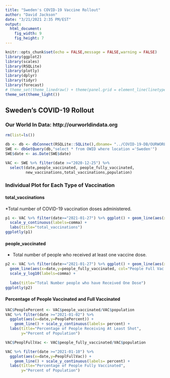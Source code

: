 ```yaml
---
title: "Sweden's COVID-19 Vaccine Rollout"
author: "David Jackson"
date: "3/21/2021 2:35 PM/EST"
output: 
  html_document: 
    fig_width: 9
    fig_height: 7
---
```


```r
knitr::opts_chunk$set(echo = FALSE,message = FALSE,warning = FALSE)
library(ggplot2)
library(scales)
library(RSQLite)
library(plotly)
library(dplyr)
library(tidyr)
library(forecast)
# theme_set(theme_linedraw() + theme(panel.grid = element_line(linetype = 'dashed')))
theme_set(theme_light())
```

## Sweden's COVID-19 Rollout
### Our World In Data: http://ourworldindata.org

```r
rm(list=ls())

db <- db <- dbConnect(RSQLite::SQLite(),dbname= "../COVID-19-DB/OURWORLD.sqlite3")
SWE <- dbGetQuery(db,"select * from OWID where location ='Sweden'")
SWE$date <- as.Date(SWE$date)
```
```r
VAC <- SWE %>% filter(date >="2020-12-25") %>% 
  select(date,people_vaccinated, people_fully_vaccinated,
         new_vaccinations,total_vaccinations,population)
```

### Individual Plot for Each Type of Vaccination

#### total_vaccinations
*Total number of COVID-19 vaccination doses administered.

```r

p1 <- VAC %>% filter(date>="2021-01-27") %>% ggplot() + geom_line(aes(x=date,y=total_vaccinations)) +
  scale_y_continuous(labels=comma) +
  labs(title="total_vaccinations")
ggplotly(p1)
```

#### people_vaccinated
* Total number of people who received at least one vaccine dose.

```r
p2 <- VAC %>% filter(date>="2021-01-27") %>% ggplot() + geom_line(aes(x=date,y=people_vaccinated,col="People Vacc.")) +
  geom_line(aes(x=date,y=people_fully_vaccinated, col="People Full Vac.")) +
  scale_y_log10(labels=comma) + 
  
  labs(title="Total Number people who have Received One Dose")
ggplotly(p2)
```


#### Percentage of People Vaccinated and Full Vaccinated

```r

VAC$PeoplePercent <- VAC$people_vaccinated/VAC$population
VAC %>% filter(date >="2021-01-02") %>%
  ggplot(aes(x=date,y=PeoplePercent)) +
    geom_line() + scale_y_continuous(labels= percent) +
  labs(title="Percentage of People Receiving At Least Shot",
       y="Percent of Population")
```

```r

VAC$PeoplFullVac <- VAC$people_fully_vaccinated/VAC$population
```
```r
VAC %>% filter(date >="2021-01-10") %>%
  ggplot(aes(x=date,y=PeoplFullVac)) +
    geom_line() + scale_y_continuous(labels= percent) +
  labs(title="Percentage of People Fully Vaccinated",
       y="Percent of Population")
```


